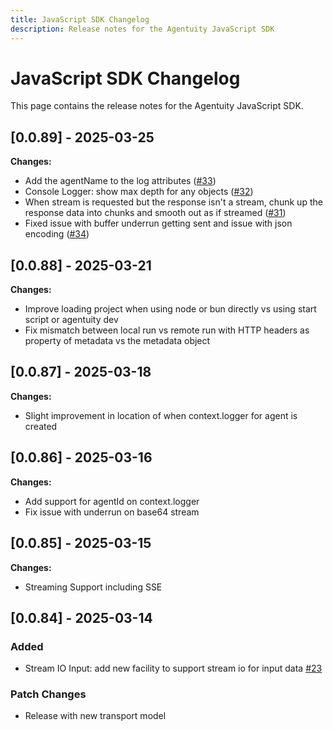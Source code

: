 ```yaml
---
title: JavaScript SDK Changelog
description: Release notes for the Agentuity JavaScript SDK
---
```


# JavaScript SDK Changelog

This page contains the release notes for the Agentuity JavaScript SDK.

## [0.0.89] - 2025-03-25

**Changes:**
- Add the agentName to the log attributes ([#33](https://github.com/agentuity/sdk-js/pull/33))
- Console Logger: show max depth for any objects ([#32](https://github.com/agentuity/sdk-js/pull/32))
- When stream is requested but the response isn't a stream, chunk up the response data into chunks and smooth out as if streamed ([#31](https://github.com/agentuity/sdk-js/pull/31))
- Fixed issue with buffer underrun getting sent and issue with json encoding ([#34](https://github.com/agentuity/sdk-js/pull/34))

## [0.0.88] - 2025-03-21

**Changes:**
- Improve loading project when using node or bun directly vs using start script or agentuity dev
- Fix mismatch between local run vs remote run with HTTP headers as property of metadata vs the metadata object

## [0.0.87] - 2025-03-18

**Changes:**
- Slight improvement in location of when context.logger for agent is created

## [0.0.86] - 2025-03-16

**Changes:**
- Add support for agentId on context.logger
- Fix issue with underrun on base64 stream

## [0.0.85] - 2025-03-15

**Changes:**
- Streaming Support including SSE

## [0.0.84] - 2025-03-14

### Added
- Stream IO Input: add new facility to support stream io for input data [#23](https://github.com/agentuity/sdk-js/pull/23)

### Patch Changes
- Release with new transport model
